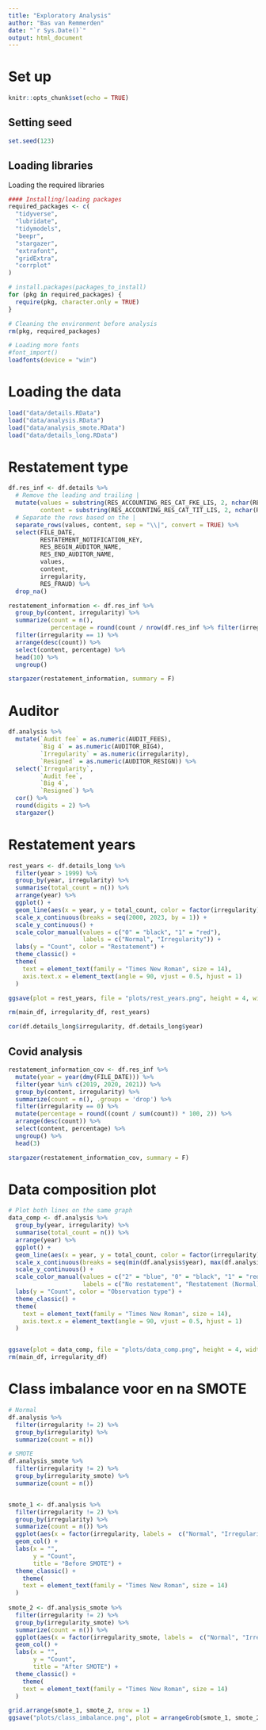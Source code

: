 ---
title: "Exploratory Analysis"
author: "Bas van Remmerden"
date: "`r Sys.Date()`"
output: html_document
---


# Set up
```{r setup, include=FALSE}
knitr::opts_chunk$set(echo = TRUE)
```

## Setting seed
```{r}
set.seed(123)
```

## Loading libraries
Loading the required libraries
```{r warning = F, message = F}
#### Installing/loading packages
required_packages <- c(
  "tidyverse",
  "lubridate",
  "tidymodels",
  "beepr",
  "stargazer",
  "extrafont",
  "gridExtra",
  "corrplot"
)

# install.packages(packages_to_install)
for (pkg in required_packages) {
  require(pkg, character.only = TRUE)
}

# Cleaning the environment before analysis
rm(pkg, required_packages)

# Loading more fonts
#font_import()
loadfonts(device = "win")
```

# Loading the data
```{r}
load("data/details.RData")
load("data/analysis.RData")
load("data/analysis_smote.RData")
load("data/details_long.RData")
```

# Restatement type
```{r}
df.res_inf <- df.details %>%
  # Remove the leading and trailing |
  mutate(values = substring(RES_ACCOUNTING_RES_CAT_FKE_LIS, 2, nchar(RES_ACCOUNTING_RES_CAT_FKE_LIS) - 1),
         content = substring(RES_ACCOUNTING_RES_CAT_TIT_LIS, 2, nchar(RES_ACCOUNTING_RES_CAT_TIT_LIS) - 1)) %>%
  # Separate the rows based on the |
  separate_rows(values, content, sep = "\\|", convert = TRUE) %>%
  select(FILE_DATE,
         RESTATEMENT_NOTIFICATION_KEY,
         RES_BEGIN_AUDITOR_NAME,
         RES_END_AUDITOR_NAME,
         values,
         content,
         irregularity,
         RES_FRAUD) %>%
  drop_na()

restatement_information <- df.res_inf %>%
  group_by(content, irregularity) %>%
  summarize(count = n(),
            percentage = round(count / nrow(df.res_inf %>% filter(irregularity == 1)) * 100, 2)) %>%
  filter(irregularity == 1) %>%
  arrange(desc(count)) %>%
  select(content, percentage) %>%
  head(10) %>%
  ungroup()

stargazer(restatement_information, summary = F)
```

# Auditor
```{r}
df.analysis %>%
  mutate(`Audit fee` = as.numeric(AUDIT_FEES),
         `Big 4` = as.numeric(AUDITOR_BIG4),
         `Irregularity` = as.numeric(irregularity),
         `Resigned` = as.numeric(AUDITOR_RESIGN)) %>%
  select(`Irregularity`,
         `Audit fee`,
         `Big 4`,
         `Resigned`) %>%
  cor() %>%
  round(digits = 2) %>%
  stargazer()
```

# Restatement years
```{r}
rest_years <- df.details_long %>%
  filter(year > 1999) %>%
  group_by(year, irregularity) %>%
  summarise(total_count = n()) %>%
  arrange(year) %>%
  ggplot() +
  geom_line(aes(x = year, y = total_count, color = factor(irregularity))) +
  scale_x_continuous(breaks = seq(2000, 2023, by = 1)) +
  scale_y_continuous() +
  scale_color_manual(values = c("0" = "black", "1" = "red"),
                     labels = c("Normal", "Irregularity")) +
  labs(y = "Count", color = "Restatement") +
  theme_classic() +
  theme(
    text = element_text(family = "Times New Roman", size = 14),
    axis.text.x = element_text(angle = 90, vjust = 0.5, hjust = 1)
  )

ggsave(plot = rest_years, file = "plots/rest_years.png", height = 4, width = 8)

rm(main_df, irregularity_df, rest_years)

cor(df.details_long$irregularity, df.details_long$year)
```
## Covid analysis
```{r}

restatement_information_cov <- df.res_inf %>%
  mutate(year = year(dmy(FILE_DATE))) %>%
  filter(year %in% c(2019, 2020, 2021)) %>%
  group_by(content, irregularity) %>%
  summarize(count = n(), .groups = 'drop') %>%
  filter(irregularity == 0) %>%
  mutate(percentage = round((count / sum(count)) * 100, 2)) %>%
  arrange(desc(count)) %>%
  select(content, percentage) %>%
  ungroup() %>%
  head(3)

stargazer(restatement_information_cov, summary = F)
```
# Data composition plot
```{r}
# Plot both lines on the same graph
data_comp <- df.analysis %>%
  group_by(year, irregularity) %>%
  summarise(total_count = n()) %>%
  arrange(year) %>%
  ggplot() +
  geom_line(aes(x = year, y = total_count, color = factor(irregularity))) +
  scale_x_continuous(breaks = seq(min(df.analysis$year), max(df.analysis$year), by = 1)) +
  scale_y_continuous() +
  scale_color_manual(values = c("2" = "blue", "0" = "black", "1" = "red"),
                     labels = c("No restatement", "Restatement (Normal)", "Restatement (Irregularity)")) +
  labs(y = "Count", color = "Observation type") +
  theme_classic() +
  theme(
    text = element_text(family = "Times New Roman", size = 14),
    axis.text.x = element_text(angle = 90, vjust = 0.5, hjust = 1)
  )


ggsave(plot = data_comp, file = "plots/data_comp.png", height = 4, width = 8)
rm(main_df, irregularity_df)
```
# Class imbalance voor en na SMOTE
```{r}
# Normal
df.analysis %>%
  filter(irregularity != 2) %>%
  group_by(irregularity) %>%
  summarize(count = n())

# SMOTE
df.analysis_smote %>%
  filter(irregularity != 2) %>%
  group_by(irregularity_smote) %>%
  summarize(count = n())


smote_1 <- df.analysis %>%
  filter(irregularity != 2) %>%
  group_by(irregularity) %>%
  summarize(count = n()) %>%
  ggplot(aes(x = factor(irregularity, labels =  c("Normal", "Irregularity")), y = count)) +
  geom_col() +
  labs(x = "",
       y = "Count",
       title = "Before SMOTE") + 
  theme_classic() +
    theme(
    text = element_text(family = "Times New Roman", size = 14)
  )
  
smote_2 <- df.analysis_smote %>%
  filter(irregularity != 2) %>%
  group_by(irregularity_smote) %>%
  summarize(count = n()) %>%
  ggplot(aes(x = factor(irregularity_smote, labels =  c("Normal", "Irregularity")), y = count)) +
  geom_col() +
  labs(x = "",
       y = "Count",
       title = "After SMOTE") + 
  theme_classic() +
    theme(
    text = element_text(family = "Times New Roman", size = 14)
  )

grid.arrange(smote_1, smote_2, nrow = 1)
ggsave("plots/class_imbalance.png", plot = arrangeGrob(smote_1, smote_2, nrow = 1), width = 10, height = 5)

```


